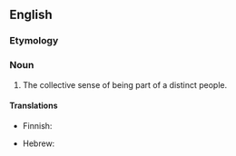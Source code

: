 ==English==

===Etymology===
{{suffix|people|hood}}

===Noun===
{{en-noun|-}}

# The collective sense of being part of a distinct people.

====Translations====
{{trans-top|collective sense of being part of a distinct people}}
* Finnish: {{t|fi|kansallistunto}}
{{trans-mid}}
* Hebrew: {{t|he|עמיות|f|tr=amiut|sc=Hebr}}
{{trans-bottom}}